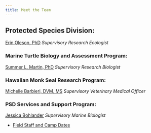 ```yaml
---
title: Meet the Team
---
```


## Protected Species Division:
[Erin Oleson, PhD](https://www.fisheries.noaa.gov/contact/erin-oleson-phd) *Supervisory Research Ecologist*

### Marine Turtle Biology and Assessment Program:
[Summer L. Martin, PhD](https://www.fisheries.noaa.gov/contact/summer-l-martin-phd) *Supervisory Research Biologist*
      
### Hawaiian Monk Seal Research Program:
[Michelle Barbieri, DVM, MS](https://www.fisheries.noaa.gov/contact/michelle-barbieri-dvm-ms) *Supervisory Veterinary Medical Officer*
  
### PSD Services and Support Program:
[Jessica Bohlander](https://www.fisheries.noaa.gov/contact/jessica-bohlander) *Supervisory Marine Biologist*

-   [Field Staff and Camp Dates](https://docs.google.com/document/d/1Ou324yyGaW65MIga9SClkE2sg5j8s1bA1gjV4UdVi10/edit?usp=sharing){.external target="_blank"}
